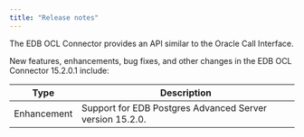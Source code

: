 ```yaml
---
title: "Release notes"
---
```

The EDB OCL Connector provides an API similar to the Oracle Call Interface.

New features, enhancements, bug fixes, and other changes in the EDB OCL Connector 15.2.0.1 include:

| Type        | Description                                              |
| ----------- | -------------------------------------------------------- |
| Enhancement | Support for EDB Postgres Advanced Server version 15.2.0. |